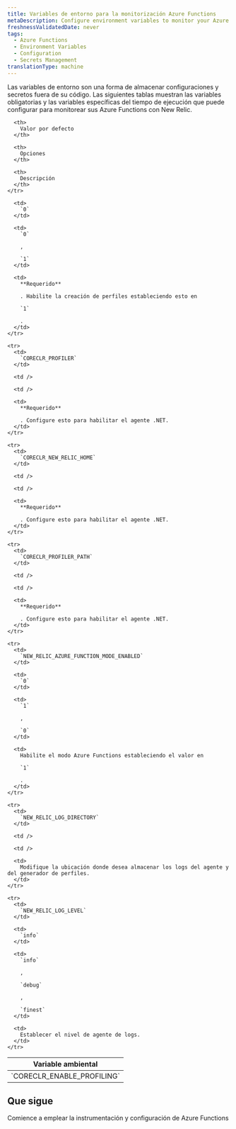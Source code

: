 ```yaml
---
title: Variables de entorno para la monitorización Azure Functions
metaDescription: Configure environment variables to monitor your Azure functions with New Relic
freshnessValidatedDate: never
tags:
  - Azure Functions
  - Environment Variables
  - Configuration
  - Secrets Management
translationType: machine
---
```


Las variables de entorno son una forma de almacenar configuraciones y secretos fuera de su código. Las siguientes tablas muestran las variables obligatorias y las variables específicas del tiempo de ejecución que puede configurar para monitorear sus Azure Functions con New Relic.

<table>
  <thead>
    <tr>
      <th>
        Variable ambiental
      </th>

      <th>
        Valor por defecto
      </th>

      <th>
        Opciones
      </th>

      <th>
        Descripción
      </th>
    </tr>
  </thead>

  <tbody>
    <tr>
      <td>
        `CORECLR_ENABLE_PROFILING`
      </td>

      <td>
        `0`
      </td>

      <td>
        `0`

        , 

        `1`
      </td>

      <td>
        **Requerido**

        . Habilite la creación de perfiles estableciendo esto en 

        `1`

        .
      </td>
    </tr>

    <tr>
      <td>
        `CORECLR_PROFILER`
      </td>

      <td />

      <td />

      <td>
        **Requerido**

        . Configure esto para habilitar el agente .NET.
      </td>
    </tr>

    <tr>
      <td>
        `CORECLR_NEW_RELIC_HOME`
      </td>

      <td />

      <td />

      <td>
        **Requerido**

        . Configure esto para habilitar el agente .NET.
      </td>
    </tr>

    <tr>
      <td>
        `CORECLR_PROFILER_PATH`
      </td>

      <td />

      <td />

      <td>
        **Requerido**

        . Configure esto para habilitar el agente .NET.
      </td>
    </tr>

    <tr>
      <td>
        `NEW_RELIC_AZURE_FUNCTION_MODE_ENABLED`
      </td>

      <td>
        `0`
      </td>

      <td>
        `1`

        , 

        `0`
      </td>

      <td>
        Habilite el modo Azure Functions estableciendo el valor en 

        `1`

        .
      </td>
    </tr>

    <tr>
      <td>
        `NEW_RELIC_LOG_DIRECTORY`
      </td>

      <td />

      <td />

      <td>
        Modifique la ubicación donde desea almacenar los logs del agente y del generador de perfiles.
      </td>
    </tr>

    <tr>
      <td>
        `NEW_RELIC_LOG_LEVEL`
      </td>

      <td>
        `info`
      </td>

      <td>
        `info`

        , 

        `debug`

        , 

        `finest`
      </td>

      <td>
        Establecer el nivel de agente de logs.
      </td>
    </tr>
  </tbody>
</table>

## Que sigue

<DocTiles>
  <DocTile title="Install and configure Azure Functions monitoring" path="/docs/serverless-function-monitoring/azure-function-monitoring/install-serverless-azure-monitoring">Comience a emplear la instrumentación y configuración de Azure Functions</DocTile>
</DocTiles>